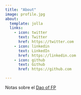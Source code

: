 ```yaml
---
title: "About"
image: profile.jpg
about:
  template: jolla
  links:
    - icon: twitter
      text: Twitter
      href: https://twitter.com
    - icon: linkedin
      text: LinkedIn
      href: https://linkedin.com
    - icon: github
      text: Github
      href: https://github.com

---
```


Notas sobre el [Dao of FP](https://github.com/BartoszMilewski/Publications/blob/master/TheDaoOfFP/DaoFP.pdf)
